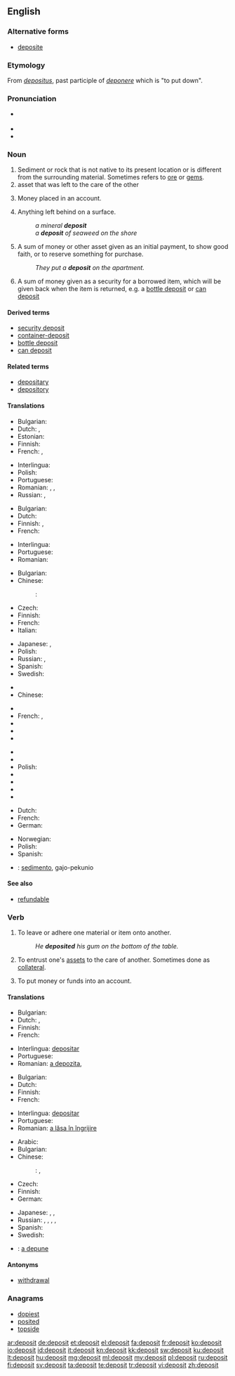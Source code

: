 {{wikipedia|dab=deposit}}
==English==

===Alternative forms===
* [[deposite]] {{qualifier|17th-19th centuries}}

===Etymology===
From {{etyl|la}} ''[[depositus]]'', past participle of ''[[deponere]]'' which is "to put down".

===Pronunciation===
* {{a|UK}} {{IPA|/dɪˈpɒzɪt/}}
* {{audio|en-us-deposit.ogg|Audio (US)}}
* {{rhymes|ɒzɪt}}

===Noun===
{{en-noun}}

# Sediment or rock that is not native to its present location or is different from the surrounding material.  Sometimes refers to [[ore]] or [[gem]]s.
# asset that was left to the care of the other <!--this definition could use so much improvement, I'm not sure what it means-->
# {{banking}} Money placed in an account.
# Anything left behind on a surface.
#: ''a mineral '''deposit'''''
#: ''a '''deposit''' of seaweed on the shore''
# {{finance}} A sum of money or other asset given as an initial payment, to show good faith, or to reserve something for purchase.
#: ''They put a '''deposit''' on the apartment.''
# A sum of money given as a security for a borrowed item, which will be given back when the item is returned, e.g. a [[bottle deposit]] or [[can deposit]]

====Derived terms====
* [[security deposit]]
* [[container-deposit]]
* [[bottle deposit]]
* [[can deposit]]

====Related terms====
* [[depositary]]
* [[depository]]

====Translations====
{{trans-top|sediment or rock different from the surrounding material}}
* Bulgarian: {{t-|bg|залеж|m}}
* Dutch: {{t-|nl|afzetting|f}}, {{t-|nl|neerzetting|f}}
* Estonian: {{t-|et|sadestis}}
* Finnish: {{t-|fi|esiintymä}}
* French: {{t+|fr|dépôt|m}},  {{t+|fr|gisement|m}}
{{trans-mid}}
* Interlingua: {{t-|ia|deposito}}
* Polish: {{t-|pl|osad|m}}
* Portuguese: {{t+|pt|depósito|m}}
* Romanian: {{t-|ro|depozit|n}}, {{t-|ro|depunere|f}}, {{t-|ro|zăcământ|n}}
* Russian: {{t+|ru|месторождение|n|tr=m'estorožd'énije}}, {{t+|ru|залежь|f|tr=zálež}}
{{trans-bottom}}

{{trans-top|asset that was left to the care of the other}}
* Bulgarian: {{t+|bg|депозит|m}}
* Dutch: {{t-|nl|storting|f}}
* Finnish: {{t+|fi|talletus}}, {{t+|fi|pano}}
* French: {{t+|fr|dépôt|m}}
{{trans-mid}}
* Interlingua: {{t-|ia|deposito}}
* Portuguese: {{t+|pt|depósito|m}}
* Romanian: {{t-|ro|depozit|n}}
{{trans-bottom}}

{{trans-top|money placed in an account}}
* Bulgarian: {{t+|bg|влог|m}}
* Chinese:
*: {{ttbc|cmn}}: {{t|cmn|存款|tr=cúnkuǎn|sc=Hani}}
* Czech: {{t-|cs|vklad|m}}
* Finnish: {{t+|fi|talletus}}
* French: {{t+|fr|dépôt|m}}
* Italian: {{t-|it|caparra}}
{{trans-mid}}
* Japanese: {{t+|ja|預金|tr=yokin}},  {{t+|ja|デポジット|tr=depojitto}}
* Polish: {{t-|pl|depozyt|m}}
* Russian: {{t+|ru|депозит|m|tr=depozít}},  {{t+|ru|вклад|m|tr=vklad}}
* Spanish: {{t+|es|depósito|m}}
* Swedish: {{t+|sv|insättning|c}}
{{trans-bottom}}

{{trans-top|a sum of money given as an initial payment}}
* {{trreq|Arabic}}
* Chinese:
*: {{trreq|Mandarin}}
* {{trreq|Dutch}}
* French: {{t+|fr|acompte|m}}, {{t+|fr|arrhes|f|p}}
* {{trreq|Georgian}}
* {{trreq|German}}
* {{trreq|Italian}}
{{trans-mid}}
* {{trreq|Japanese}}
* {{trreq|Korean}}
* Polish: {{t+|pl|zaliczka|f}}
* {{trreq|Russian}}
* {{trreq|Swedish}}
* {{trreq|Thai}}
* {{trreq|Turkish}}
{{trans-bottom}}

{{trans-top|security for a borrowed item}}
* Dutch: {{t-|nl|statiegeld}}
* French: {{t+|fr|caution|f}}
* German: {{t+|de|Pfand|m}}
{{trans-mid}}
* Norwegian: {{t-|no|depositum}}
* Polish: {{t+|pl|kaucja|f}}
* Spanish: {{t-|es|empeño|m}}
{{trans-bottom}}

{{checktrans-top}}
* {{ttbc|io}}: [[sedimento]], gajo-pekunio
{{trans-bottom}}

====See also====
* [[refundable]]

===Verb===
{{en-verb}}

# {{transitive}} To leave or adhere one material or item onto another.
#: ''He '''deposited''' his gum on the bottom of the table.''
# To entrust one's [[asset]]s to the care of another.  Sometimes done as [[collateral]].
# {{transitive}} To put money or funds into an account.

====Translations====
{{trans-top|to settle one material onto another}}
* Bulgarian: {{t-|bg|отлагам се}}
* Dutch: {{t+|nl|afzetten}}, {{t+|nl|neerzetten}}
* Finnish: {{t+|fi|kiinnittää}}
* French: {{t+|fr|déposer}}
{{trans-mid}}
* Interlingua: [[depositar]]
* Portuguese: {{t+|pt|depositar}}
* Romanian: [[a depozita]],  {{t+|ro|depune}}
{{trans-bottom}}

{{trans-top|to entrust one's assets to the care of another}}
* Bulgarian: {{t-|bg|депонирам}}
* Dutch: {{t+|nl|storten}}
* Finnish: {{t+|fi|uskoa}} {{t+|fi|haltuun}}
* French: {{t+|fr|déposer}}
{{trans-mid}}
* Interlingua: [[depositar]]
* Portuguese: {{t+|pt|depositar}}
* Romanian: [[a lăsa în îngrijire]]
{{trans-bottom}}

{{trans-top|to put money or funds into an account}}
* Arabic: {{t-|ar|أودع|tr='awda3a}}
* Bulgarian: {{t+|bg|влагам}}
* Chinese:
*: {{ttbc|cmn}}: {{t|cmn|存款|tr=cúnkuǎn|sc=Hani}}, {{zh-tsp|儲蓄|储蓄|chǔxù}}
* Czech: {{t+|cs|vložit}}
* Finnish: {{t+|fi|tallettaa}}
* German: {{t+|de|einzahlen}}
{{trans-mid}}
* Japanese: {{t-|ja|預金する|tr=yokin-suru}}, {{t-|ja|預け入れる|tr=azuke-ireru}}, {{t-|ja|預ける|tr=azukeru}}
* Russian: {{t+|ru|вкладывать|tr=vkládyvat'}} {{impf}},  {{t+|ru|вложить|tr=vložít'}} {{pf.}}, {{t+|ru|депонировать|tr=deponírovat'}} {{impf}}, {{t+|ru|класть|tr=klast'}} {{impf}},  {{t+|ru|положить|tr=položít'}} {{pf.}}
* Spanish: {{t-|es|depositar}}
* Swedish: {{t+|sv|sätta in}}
{{trans-bottom}}

{{checktrans-top}}
* {{ttbc|ro}}: [[a depune]]
{{trans-bottom}}

====Antonyms====
* [[withdrawal]]

===Anagrams===
* [[dopiest#English|dopiest]]
* [[posited#English|posited]]
* [[topside#English|topside]]

[[ar:deposit]]
[[de:deposit]]
[[et:deposit]]
[[el:deposit]]
[[fa:deposit]]
[[fr:deposit]]
[[ko:deposit]]
[[io:deposit]]
[[id:deposit]]
[[it:deposit]]
[[kn:deposit]]
[[kk:deposit]]
[[sw:deposit]]
[[ku:deposit]]
[[lt:deposit]]
[[hu:deposit]]
[[mg:deposit]]
[[ml:deposit]]
[[my:deposit]]
[[pl:deposit]]
[[ru:deposit]]
[[fi:deposit]]
[[sv:deposit]]
[[ta:deposit]]
[[te:deposit]]
[[tr:deposit]]
[[vi:deposit]]
[[zh:deposit]]